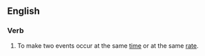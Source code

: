 ==English==

===Verb===
{{en-verb|syncronizes|syncronizing|syncronized}}

# {{computing|or|proscribed}} {{alternative spelling of|[[synchronize]]}}  To make two events occur at the same [[time]] or at the same [[rate]].